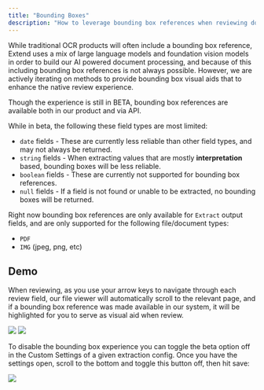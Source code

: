 ```yaml
---
title: "Bounding Boxes"
description: "How to leverage bounding box references when reviewing documents in Extend."
---
```


While traditional OCR products will often include a bounding box reference, Extend uses a mix of large language models and foundation vision models in order to build our AI 
powered document processing, and because of this including bounding box references is not always possible. However, we are actively iterating on methods to 
provide bounding box visual aids that to enhance the native review experience.

Though the experience is still in BETA, bounding box references are available both in our product and via API. 

While in beta, the following these field types are most limited:
- `date` fields - These are currently less reliable than other field types, and may not always be returned.
- `string` fields - When extracting values that are mostly **interpretation** based, bounding boxes will be less reliable.
- `boolean` fields - These are currently not supported for bounding box references.
- `null` fields - If a field is not found or unable to be extracted, no bounding boxes will be returned.

Right now bounding box references are only available for `Extract` output fields, and are only supported for the following file/document types:
- `PDF`
- `IMG` (jpeg, png, etc)

## Demo

When reviewing, as you use your arrow keys to navigate through each review field, our file viewer will automatically scroll
to the relevant page, and if a bounding box reference was made available in our system, it will be highlighted for you to serve as visual aid
when review.


![](/images/review/bounding_box1.png)
![](/images/review/bounding_box2.png)

To disable the bounding box experience you can toggle the beta option off in the Custom Settings of a given extraction config.
Once you have the settings open, scroll to the bottom and toggle this button off, then hit save:

![](/images/review/disable_bb.png)
